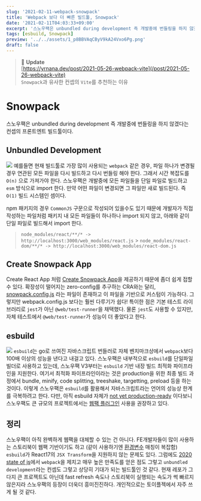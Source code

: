 ```yaml
---
slug: '2021-02-11-webpack-snowpack'
title: 'Webpack 보다 더 빠른 빌드툴, Snowpack'
date: '2021-02-11T04:03:33+09:00'
excerpt: '스노우팩은 unbundled during development 즉 개발중에 번들링을 하지 않겠다는 컨셉의 프론트엔트 빌드툴이다.'
tags: [esbuild, Snowpack]
preview: '../../assets/1_p8BBVAqCByV9kA24Vxo6Pg.png'
draft: false
---
```


> 🚨 **Update**  
> [https://yrnana.dev/post/2021-05-26-webpack-vite](/post/2021-05-26-webpack-vite)  
> `Snowpack`과 유사한 컨셉의 `Vite`를 추천하는 이유

# Snowpack

스노우팩은 unbundled during development 즉 개발중에 번들링을 하지 않겠다는 컨셉의 프론트엔트 빌드툴이다.

## Unbundled Development

![](../../assets/image-12.png)
예를들면 현재 빌드툴로 가장 많이 사용되는 `webpack` 같은 경우, 파일 하나가 변경될 경우 연관된 모든 파일을 다시 빌드하고 다시 번들링 해야 한다. 그래서 시간 복잡도를 `O(n)` 으로 가져가야 한다.
스노우팩은 개발중에 모든 파일들을 단일 파일로 빌드하고 `esm` 방식으로 import 한다. 만약 어떤 파일이 변경되면 그 파일만 새로 빌드된다. 즉 `O(1)` 빌드 시스템인 셈이다.

npm 패키지의 경우 `CommonJS` 구문으로 작성되어 있을수도 있기 때문에 개발자가 직접 작성하는 파일처럼 패키지 내 모든 파일들이 하나하나 import 되지 않고, 아래와 같이 단일 파일로 빌드해서 import 한다.

> `node_modules/react/**/* -> http://localhost:3000/web_modules/react.js` > `node_modules/react-dom/**/* -> http://localhost:3000/web_modules/react-dom.js`

## Create Snowpack App

Create React App 처럼 [Create Snowpack App](https://github.com/snowpackjs/snowpack/tree/main/create-snowpack-app/cli)을 제공하기 때문에 좀더 쉽게 접할 수 있다. 확장성이 떨어지는 zero-config를 추구하는 CRA와는 달리, [snowpack.config.js](https://www.snowpack.dev/reference/configuration) 라는 파일이 존재하고 이 파일을 기반으로 커스텀이 가능하다. 그렇지만 webpack.config.js 보다는 훨씬 다루기가 쉽다!
특이한 점은 기본 테스트 라이브러리로 `jest`가 아닌 `@web/test-runner`을 채택했다. 물론 `jest`도 사용할 수 있지만, 자체 테스트에서 `@web/test-runner`가 성능이 더 좋았다고 한다.

## esbuild

![](../../assets/image-13.png)
`esbuild`는 go로 쓰여진 자바스크립트 번들러로 자체 벤치마크상에서 `webpack`보다 100배 이상의 성능을 낸다고 내걸고 있다. 스노우팩은 내부적으로 `esbuild`를 단일파일빌더로 사용하고 있는데, 스노우팩 V3부터는 `esbuild` 기반 내장 빌드 최적화 파이프라인을 지원한다. 여기서 최적화 파이프라인이라는 것은 production을 위한 최종 빌드 과정에서 bundle, minify, code splitting, treeshake, targetting, preload 등을 하는 것이다. 이렇게 스노우팩은 `esbuild`를 활용해서 자바스크립트라는 언어의 성능상 한계를 극복하려고 한다. 다만, 아직 esbuild 자체가 [not yet production-ready](https://esbuild.github.io/faq/#production-readiness) 이다보니 스노우팩도 큰 규모의 프로젝트에서는 [웹팩 플러그인](https://www.npmjs.com/package/@snowpack/plugin-webpack) 사용을 권장하고 있다.

## 정리

스노우팩이 아직 완벽하게 웹팩을 대체할 수 있는 건 아니다. FE개발자들이 많이 사용하는 스토리북이 웹팩 기반이기도 하고 (같이 사용하기엔 [환경변수](https://www.snowpack.dev/reference/environment-variables) 매칭이 복잡함) `esbuild`가 React17의 `JSX Transform`을 지원하지 않는 문제도 있다. 그럼에도 [2020 state of js](https://2020.stateofjs.com/en-US/technologies/build-tools/)에서 `webpack`을 제치고 매우 높은 만족도를 얻은 점도 그렇고 `unbundled development`라는 컨셉도 그렇고 상당히 기대가 되는 빌드툴인 것 같다. 현재 레포가 그다지 큰 프로젝트도 아닌데 fast refresh 속도나 스토리북이 실행되는 속도가 썩 빠르지 않은지라 스노우팩의 등장이 더욱더 흥미진진하다. 개인적으로는 토이플젝에서 자주 쓰게 될 것 같다.
